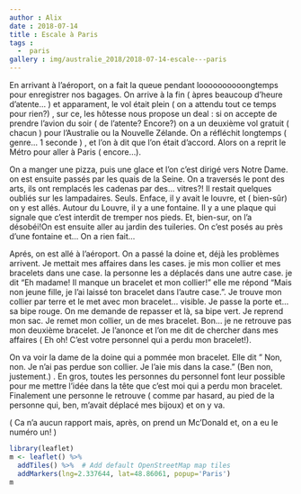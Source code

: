 ```yaml
---
author : Alix
date : 2018-07-14
title : Escale à Paris
tags :  
  -  paris
gallery : img/australie_2018/2018-07-14-escale---paris
---
```


  En arrivant à l'aéroport, on a fait la queue pendant loooooooooongtemps pour enregistrer nos bagages. On arrive à la fin ( àpres beaucoup d'heure d'atente... ) et apparament, le vol était plein ( on a attendu tout ce temps pour rien?) , sur ce, les hôtesse nous propose un deal : si on accepte de prendre l'avion du soir ( de l'atente? Encore?) on a un deuxième vol gratuit ( chacun ) pour l'Australie ou la Nouvelle Zélande. On a réfléchit longtemps ( genre... 1 seconde ) , et l'on à dit que l'on était d'accord. Alors on a reprit le Métro pour aller à Paris ( encore...). 
  
  On a manger une pizza, puis une glace et l'on c'est dirigé vers Notre Dame. on est ensuite passés par les quais de la Seine. On a traversés le pont des arts, ils ont remplacés les cadenas par des... vitres?! Il restait quelques oubliés sur les lampadaires. Seuls. Enface, il y avait le louvre, et ( bien-sûr) on y est allés. Autour du Louvre, il y a une fontaine. Il y a une plaque qui signale que c'est interdit de tremper nos pieds. Et, bien-sur, on l'a désobéi!On est ensuite aller au jardin des tuileries. On c'est posés au près d'une fontaine et... On a rien fait... 
  
  Aprés, on est allé à l'aéroport. On a passé la doine et, déjà les problèmes arrivent. Je mettait mes affaires dans les cases. je mis mon collier et mes bracelets dans une case. la personne les a déplacés dans une autre case. je dit "Eh madame! Il manque un bracelet et mon collier!" elle me répond  "Mais non jeune fille, je l'ai laissé ton bracelet dans l'autre case.". Je trouve mon collier par terre et le met avec mon bracelet... visible. Je passe la porte et... sa bipe rouge. On me demande de repasser et là, sa bipe vert. Je reprend mon sac. Je remet mon collier, un de mes bracelet. Bon... je ne retrouve pas mon deuxième bracelet. Je l'anonce et l'on me dit de chercher dans mes affaires ( Eh oh! C'est votre personnel qui a perdu mon bracelet!). 
  
  On va voir la dame de la doine qui a pommée mon bracelet. Elle dit " Non, non. Je n'ai pas perdue son collier. Je l'aie mis dans la case." (Ben non, justement.) . En gros, toutes les personnes du personnel font leur possible pour me mettre l'idée dans la tête que c'est moi qui a perdu mon bracelet. Finalement une personne le retrouve ( comme par hasard, au pied de la personne qui, ben, m'avait déplacé mes bijoux) et on y va.
  
  ( Ca n'a aucun rapport mais, après, on prend un Mc'Donald et, on a eu le numéro un! )
  
  

```r
library(leaflet)
m <- leaflet() %>%
  addTiles() %>%  # Add default OpenStreetMap map tiles
  addMarkers(lng=2.337644, lat=48.86061, popup='Paris')
m
```
      
